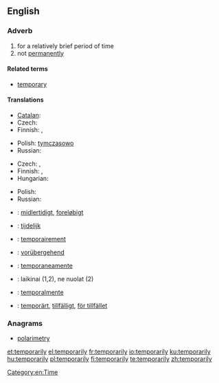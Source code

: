 ==English==

===Adverb===
{{en-adv|-}}

# for a relatively brief period of time
# not [[permanently]]

====Related terms====
* [[temporary]]

====Translations====
{{trans-top|for a relatively brief period of time}}
* [[Catalan]]: {{t|ca|temporalment }}
* Czech: {{t-|cs|dočasně}}
* Finnish: {{t-|fi|väliaikaisesti}}, {{t-|fi|tilapäisesti}}
{{trans-mid}}
* Polish: [[tymczasowo]]
* Russian: {{t+|ru|временно|tr=vr'ém'enno}}
{{trans-bottom}}

{{trans-top|not permanently}}
* Czech: {{t-|cs|přechodně}}, {{t-|cs|provizorně}}
* Finnish: {{t-|fi|väliaikaisesti}}, {{t-|fi|tilapäisesti}}
* Hungarian: {{t|hu|nem véglegesen}}
{{trans-mid}}
* Polish: {{t|pl|prowizorycznie}}
* Russian: {{t+|ru|временно|tr=vr'ém'enno}}
{{trans-bottom}}

{{checktrans-top}}
* {{ttbc|da}}: [[midlertidigt]], [[foreløbigt]]
* {{ttbc|nl}}: [[tijdelijk]]
* {{ttbc|fr}}: [[temporairement]]
* {{ttbc|de}}: [[vorübergehend]]
* {{ttbc|it}}: [[temporaneamente]]
{{trans-mid}}
* {{ttbc|lt}}: laikinai (1,2), ne nuolat (2)
* {{ttbc|es}}: [[temporalmente]]
* {{ttbc|sv}}: [[temporärt]], [[tillfälligt]], [[för tillfället]]
{{trans-bottom}}

===Anagrams===
* [[polarimetry#English|polarimetry]]

[[Category:en:Time]]

[[et:temporarily]]
[[el:temporarily]]
[[fr:temporarily]]
[[io:temporarily]]
[[ku:temporarily]]
[[hu:temporarily]]
[[pl:temporarily]]
[[fi:temporarily]]
[[te:temporarily]]
[[zh:temporarily]]